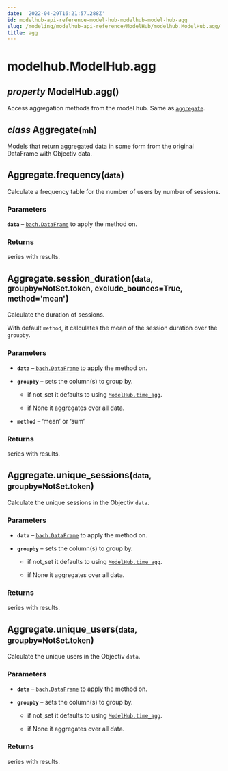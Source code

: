 ```yaml
---
date: '2022-04-29T16:21:57.288Z'
id: modelhub-api-reference-model-hub-modelhub-model-hub-agg
slug: /modeling/modelhub-api-reference/ModelHub/modelhub.ModelHub.agg/
title: agg
---
```


# modelhub.ModelHub.agg

<div>
<h2 class="signature-class"><span class="type-annotation"><em>property</em></span> <span class="additional-name">ModelHub.</span><span class="name">agg(</span>)</h2>


<div class="content">

Access aggregation methods from the model hub. Same as [`aggregate`](/docs/modeling/modelhub-api-reference/ModelHub/modelhub.ModelHub.aggregate/#modelhub.ModelHub.aggregate).

<div class="class">
<h2 class="signature-class"><span class="type-annotation"><em>class</em></span> <span class="name">Aggregate(</span><small class="parameter-list"><span class="parameter" id="mh">mh</span></small>)</h2>


<div class="content">

Models that return aggregated data in some form from the original DataFrame with Objectiv data.

<div class="method">
<h2 class="signature-class"><span class="additional-name">Aggregate.</span><span class="name">frequency(</span><small class="parameter-list"><span class="parameter" id="data">data</span></small>)</h2>


<div class="content">

Calculate a frequency table for the number of users by number of sessions.


### Parameters

**`data`** – [`bach.DataFrame`](/docs/modeling/bach/api-reference/DataFrame/bach.DataFrame/#bach.DataFrame) to apply the method on.



### Returns

series with results.



</div>

</div>
<div class="method">
<h2 class="signature-class"><span class="additional-name">Aggregate.</span><span class="name">session_duration(</span><small class="parameter-list"><span class="parameter" id="data">data</span>, <span class="parameter" id="groupby">groupby=NotSet.token</span>, <span class="parameter" id="exclude_bounces">exclude_bounces=True</span>, <span class="parameter" id="method">method='mean'</span></small>)</h2>


<div class="content">

Calculate the duration of sessions.

With default `method`, it calculates the mean of the session duration over the `groupby`.


### Parameters

* **`data`** – [`bach.DataFrame`](/docs/modeling/bach/api-reference/DataFrame/bach.DataFrame/#bach.DataFrame) to apply the method on.

* **`groupby`** – sets the column(s) to group by.

  * if not_set it defaults to using [`ModelHub.time_agg`](/docs/modeling/modelhub-api-reference/ModelHub/modelhub.ModelHub.time-agg/#modelhub.ModelHub.time-agg).

  * if None it aggregates over all data.


* **`method`** – ‘mean’ or ‘sum’



### Returns

series with results.



</div>

</div>
<div class="method">
<h2 class="signature-class"><span class="additional-name">Aggregate.</span><span class="name">unique_sessions(</span><small class="parameter-list"><span class="parameter" id="data">data</span>, <span class="parameter" id="groupby">groupby=NotSet.token</span></small>)</h2>


<div class="content">

Calculate the unique sessions in the Objectiv `data`.


### Parameters

* **`data`** – [`bach.DataFrame`](/docs/modeling/bach/api-reference/DataFrame/bach.DataFrame/#bach.DataFrame) to apply the method on.

* **`groupby`** – sets the column(s) to group by.

  * if not_set it defaults to using [`ModelHub.time_agg`](/docs/modeling/modelhub-api-reference/ModelHub/modelhub.ModelHub.time-agg/#modelhub.ModelHub.time-agg).

  * if None it aggregates over all data.




### Returns

series with results.



</div>

</div>
<div class="method">
<h2 class="signature-class"><span class="additional-name">Aggregate.</span><span class="name">unique_users(</span><small class="parameter-list"><span class="parameter" id="data">data</span>, <span class="parameter" id="groupby">groupby=NotSet.token</span></small>)</h2>


<div class="content">

Calculate the unique users in the Objectiv `data`.


### Parameters

* **`data`** – [`bach.DataFrame`](/docs/modeling/bach/api-reference/DataFrame/bach.DataFrame/#bach.DataFrame) to apply the method on.

* **`groupby`** – sets the column(s) to group by.

  * if not_set it defaults to using [`ModelHub.time_agg`](/docs/modeling/modelhub-api-reference/ModelHub/modelhub.ModelHub.time-agg/#modelhub.ModelHub.time-agg).

  * if None it aggregates over all data.




### Returns

series with results.



</div>

</div>

</div>

</div>

</div>

</div>
